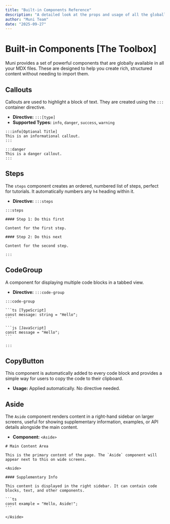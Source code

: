 ```yaml
---
title: "Built-in Components Reference"
description: "A detailed look at the props and usage of all the globally available components like Callout and Steps."
author: "Muni Team"
date: "2025-09-27"
---
```


# Built-in Components [The Toolbox]

Muni provides a set of powerful components that are globally available in all your MDX files. These are designed to help you create rich, structured content without needing to import them.

## Callouts

Callouts are used to highlight a block of text. They are created using the `:::` container directive.

- **Directive:** `:::[type]`
- **Supported Types:** `info`, `danger`, `success`, `warning`

```mdx
:::info[Optional Title]
This is an informational callout.
:::

:::danger
This is a danger callout.
:::
```

## Steps

The `steps` component creates an ordered, numbered list of steps, perfect for tutorials. It automatically numbers any `h4` heading within it.

- **Directive:** `:::steps`

```mdx
:::steps

#### Step 1: Do this first

Content for the first step.

#### Step 2: Do this next

Content for the second step.

:::
```

## CodeGroup

A component for displaying multiple code blocks in a tabbed view.

- **Directive:** `:::code-group`

````mdx
:::code-group

```ts [TypeScript]
const message: string = "Hello";
```

```js [JavaScript]
const message = "Hello";
```

:::
````

## CopyButton

This component is automatically added to every code block and provides a simple way for users to copy the code to their clipboard.

- **Usage:** Applied automatically. No directive needed.

## Aside

The `Aside` component renders content in a right-hand sidebar on larger screens, useful for showing supplementary information, examples, or API details alongside the main content.

- **Component:** `<Aside>`

````mdx
# Main Content Area

This is the primary content of the page. The `Aside` component will appear next to this on wide screens.

<Aside>

#### Supplementary Info

This content is displayed in the right sidebar. It can contain code blocks, text, and other components.

```ts
const example = "Hello, Aside!";
```

</Aside>
````
